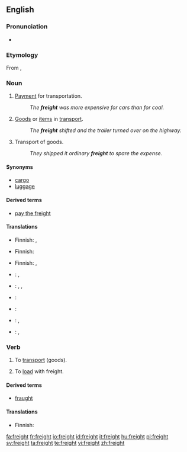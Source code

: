 ==English==

===Pronunciation===
* {{rhymes|eɪt}}

===Etymology===
From {{etyl|dum}} {{term|vracht|lang=dum}}, {{etyl|gml}} {{term|vrecht||cost of transport}}

===Noun===
{{en-noun|-}}

# [[payment|Payment]] for transportation.
#: ''The '''freight''' was more expensive for cars than for coal.''
# [[goods|Goods]] or [[item]]s in [[transport]].
#: ''The '''freight''' shifted and the trailer turned over on the highway.''
# Transport of goods.
#: ''They shipped it ordinary '''freight''' to spare the expense.''

====Synonyms====
* [[cargo]]
* [[luggage]]

====Derived terms====
* [[pay the freight]]

====Translations====
{{trans-top|payment for transportation}}
* Finnish: {{t|fi|kuljetusmaksu}}, {{t|fi|rahtimaksu}}
{{trans-mid}}
{{trans-bottom}}

{{trans-top|goods}}
* Finnish: {{t|fi|rahtitavara}}
{{trans-mid}}
{{trans-bottom}}

{{trans-top|transport of goods}}
* Finnish: {{t|fi|kuljetus}}, {{t|fi|rahti}}
{{trans-mid}}
{{trans-bottom}}

{{checktrans-top}}
* {{ttbc|Dutch}}: {{t|nl|vracht|g=f}}, {{t|nl|cargo|g=f}}
* {{ttbc|Esperanto}}: {{t|eo|ŝarĝo}}, {{t|eo|kargo}}, {{t|eo|frajto}}
* {{ttbc|French}}: {{t|fr|cargo|g=m}}
{{checktrans-mid}}
* {{ttbc|German}}: {{t|de|Fracht|g=f}}
* {{ttbc|Indonesian}}: {{t|id|muat|alt=muatan}}, {{t|id|kargo}}
* {{ttbc|Korean}}: {{t|ko|짐|tr=jim|sc=Hang}}, {{t|ko|바리|tr=bari|sc=Hang}}
{{checktrans-bottom}}

===Verb===
{{en-verb}}

# {{transitive}} To [[transport]] (goods).
# To [[load]] with freight.

====Derived terms====
* [[fraught]]

====Translations====
{{trans-top|to transport goods}}
* Finnish: {{t|fi|rahdata}}
{{trans-mid}}
{{trans-bottom}}

{{trans-top|to load with freight}}
{{trans-mid}}
{{trans-bottom}}

[[fa:freight]]
[[fr:freight]]
[[io:freight]]
[[id:freight]]
[[it:freight]]
[[hu:freight]]
[[pl:freight]]
[[sv:freight]]
[[ta:freight]]
[[te:freight]]
[[vi:freight]]
[[zh:freight]]